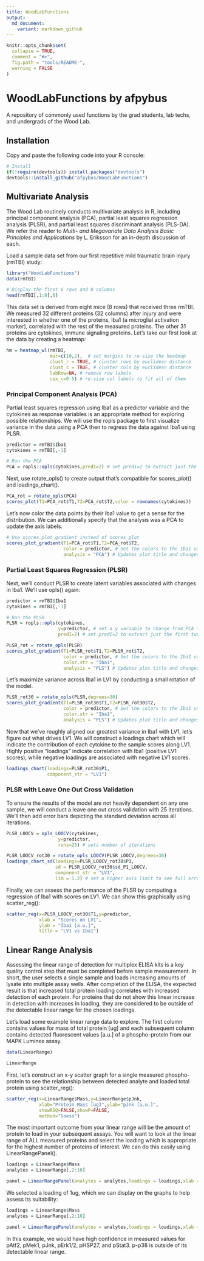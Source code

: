 ```yaml
---
title: WoodLabFunctions
output:
  md_document:
    variant: markdown_github
---
```


```r
knitr::opts_chunk$set(
  collapse = TRUE,
  comment = "#>",
  fig.path = "tools/README-",
  warning = FALSE
)
```

# WoodLabFunctions by afpybus

A repository of commonly used functions by the grad students, lab techs, and undergrads of the Wood Lab.

## Installation

Copy and paste the following code into your R console:

```r
# Install
if(!require(devtools)) install.packages("devtools")
devtools::install_github("afpybus/WoodLabFunctions")
```

## Multivariate Analysis

The Wood Lab routinely conducts multivariate analysis in R, including principal component analysis (PCA), partial least squares regression analysis (PLSR), and partial least squares discriminant analysis (PLS-DA). We refer the reader to *Multi- and Megavariate Data Analysis Basic Principles and Applications* by L. Eriksson for an in-depth discussion of each.

Load a sample data set from our first repetitive mild traumatic brain injury (rmTBI) study:

```r
library("WoodLabFunctions")
data(rmTBI)

# Display the first 6 rows and 8 columns
head(rmTBI[,1:8],6)
```

This data set is derived from eight mice (8 rows) that received three rmTBI. We measured 32 different proteins (32 columns) after injury and were interested in whether one of the proteins, Iba1 (a microglial activation marker), correlated with the rest of the measured proteins. The other 31 proteins are cytokines, immune signaling proteins. Let's take our first look at the data by creating a heatmap:

```r
hm = heatmap_wl(rmTBI,
                mar=c(10,2),  # set margins to re-size the heatmap
                clust_r = TRUE, # cluster rows by euclidean distance
                clust_c = TRUE, # cluster cols by euclidean distance
                labRow=NA, # remove row labels
                cex_c=0.5) # re-size col labels to fit all of them
```

### Principal Component Analysis (PCA)

Partial least squares regression using Iba1 as a predictor variable and the cytokines as response variables is an appropriate method for exploring possible relationships. We will use the ropls package to first visualize variance in the data using a PCA then to regress the data against Iba1 using PLSR.

```r
predictor = rmTBI$Iba1
cytokines = rmTBI[,-1]

# Run the PCA
PCA = ropls::opls(cytokines,predI=2) # set predI=2 to extract just the first two components
```

Next, use rotate_opls() to create output that's compatible for scores_plot() and loadings_chart().

```r
PCA_rot = rotate_opls(PCA)
scores_plot(T1=PCA_rot$T1,T2=PCA_rot$T2,color = rownames(cytokines))
```

Let's now color the data points by their Iba1 value to get a sense for the distribution. We can additionally specify that the analysis was a PCA to update the axis labels.

```r
# Use scores_plot_gradient instead of scores_plot
scores_plot_gradient(T1=PCA_rot$T1,T2=PCA_rot$T2, 
                     color = predictor, # Set the colors to the Iba1 values stored in predictor
                     analysis = "PCA") # Updates plot title and changes axis labels to "PC1" and "PC2"
```

### Partial Least Squares Regression (PLSR)

Next, we'll conduct PLSR to create latent variables associated with changes in Iba1. We'll use opls() again:

```r
predictor = rmTBI$Iba1
cytokines = rmTBI[,-1]

# Run the PLSR
PLSR = ropls::opls(cytokines,
                   y=predictor, # set a y variable to change from PCA to PLS
                   predI=2) # set predI=2 to extract just the first two components
```

```r
PLSR_rot = rotate_opls(PLSR)
scores_plot_gradient(T1=PLSR_rot$T1,T2=PLSR_rot$T2, 
                     color = predictor, # Set the colors to the Iba1 values stored in predictor
                     color.str = "Iba1",
                     analysis = "PLS") # Updates plot title and changes axis labels to "PC1" and "PC2"

```

Let's maximize variance across Iba1 in LV1 by conducting a small rotation of the model.

```r
PLSR_rot30 = rotate_opls(PLSR,degrees=30)
scores_plot_gradient(T1=PLSR_rot30$T1,T2=PLSR_rot30$T2, 
                     color = predictor, # Set the colors to the Iba1 values stored in predictor
                     color.str = "Iba1",
                     analysis = "PLS") # Updates plot title and changes axis labels to "PC1" and "PC2"

```

Now that we've roughly aligned our greatest variance in Iba1 with LV1, let's figure out what drives LV1. We will construct a loadings chart which will indicate the contribution of each cytokine to the sample scores along LV1. Highly positive "loadings" indicate correlation with Iba1 (positive LV1 scores), while negative loadings are associated with negative LV1 scores.

```r
loadings_chart(loadings=PLSR_rot30$P1, 
               component_str = "LV1")
```

### PLSR with Leave One Out Cross Validation

To ensure the results of the model are not heavily dependent on any one sample, we will conduct a leave one out cross validation with 25 iterations. We'll then add error bars depicting the standard deviation across all iterations.

```r
PLSR_LOOCV = opls_LOOCV(cytokines,
                   y=predictor, 
                   runs=25) # sets number of iterations
```

```r
PLSR_LOOCV_rot30 = rotate_opls_LOOCV(PLSR_LOOCV,degrees=30)
loadings_chart_sd(loadings=PLSR_LOOCV_rot30$P1, 
                  sd = PLSR_LOOCV_rot30$sd_P1_LOOCV,
                  component_str = "LV1",
                  lim = 1.2) # set a higher axis limit to see full error bars
```

Finally, we can assess the performance of the PLSR by computing a regression of Iba1 with scores on LV1. We can show this graphically using scatter_reg():

```r
scatter_reg(x=PLSR_LOOCV_rot30$T1,y=predictor,
            xlab = "Scores on LV1",
            ylab = "Iba1 [a.u.]",
            title = "LV1 vs Iba1")
```

## Linear Range Analysis

Assessing the linear range of detection for multiplex ELISA kits is a key quality control step that must be completed before sample measurement. In short, the user selects a single sample and loads increasing amounts of lysate into multiple assay wells. After completion of the ELISA, the expected result is that increased total protein loading correlates with increased detection of each protein. For proteins that do not show this linear increase in detection with increases in loading, they are considered to be outside of the detectable linear range for the chosen loadings.

Let's load some example linear range data to explore. The first column contains values for mass of total protein [ug] and each subsequent column contains detected fluorescent values [a.u.] of a phospho-protein from our MAPK Luminex assay.

```r
data(LinearRange)

LinearRange
```

First, let's construct an x-y scatter graph for a single measured phospho-protein to see the relationship between detected analyte and loaded total protein using scatter_reg():

```r
scatter_reg(x=LinearRange$Mass,y=LinearRange$pJnk,
            xlab="Protein Mass [ug]",ylab="pJnk [a.u.]",
            showRSQ=FALSE,showP=FALSE,
            method="loess")

```

The most important outcome from your linear range will be the amount of protein to load in your subsequent assays. You will want to look at the linear range of ALL measured proteins and select the loading which is appropriate for the highest number of proteins of interest. We can do this easily using LinearRangePanel().

```r
loadings = LinearRange$Mass
analytes = LinearRange[,2:10]

panel = LinearRangePanel(analytes = analytes,loadings = loadings,xlab = "Protein Mass [ug]")

```

We selected a loading of 1ug, which we can display on the graphs to help assess its suitability:

```r
loadings = LinearRange$Mass
analytes = LinearRange[,2:10]

panel = LinearRangePanel(analytes = analytes,loadings = loadings,xlab = "Protein Mass [ug]",xintercept = 1)

```

In this example, we would have high confidence in measured values for pAtf2, pMek1, pJnk, pErk1/2, pHSP27, and pStat3. p-p38 is outside of its detectable linear range.
